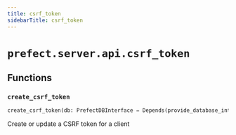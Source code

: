 ```yaml
---
title: csrf_token
sidebarTitle: csrf_token
---
```


# `prefect.server.api.csrf_token`

## Functions

### `create_csrf_token` <sup><a href="https://github.com/prefecthq/prefect/blob/main/src/prefect/server/api/csrf_token.py#L21" target="_blank"><Icon icon="github" style="width: 14px; height: 14px;" /></a></sup>

```python
create_csrf_token(db: PrefectDBInterface = Depends(provide_database_interface), client: str = Query(..., description='The client to create a CSRF token for')) -> schemas.core.CsrfToken
```


Create or update a CSRF token for a client

